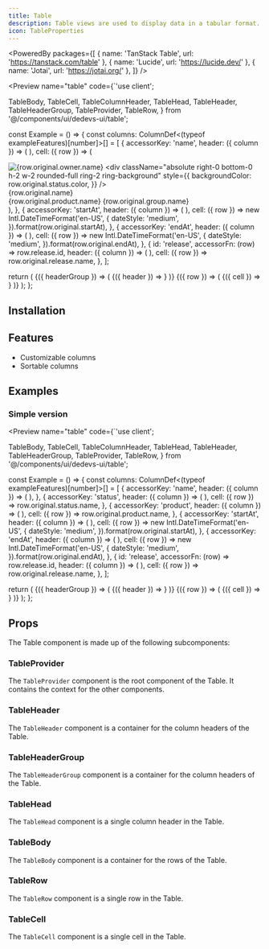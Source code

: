 ```yaml
---
title: Table
description: Table views are used to display data in a tabular format. They are useful for displaying large amounts of data in a structured way.
icon: TableProperties
---
```


<PoweredBy packages={[
  { name: 'TanStack Table', url: 'https://tanstack.com/table' },
  { name: 'Lucide', url: 'https://lucide.dev/' },
  { name: 'Jotai', url: 'https://jotai.org/' },
]} />

<Preview name="table" code={`'use client';

  TableBody,
  TableCell,
  TableColumnHeader,
  TableHead,
  TableHeader,
  TableHeaderGroup,
  TableProvider,
  TableRow,
} from '@/components/ui/dedevs-ui/table';

const Example = () => {
  const columns: ColumnDef<(typeof exampleFeatures)[number]>[] = [
    {
      accessorKey: 'name',
      header: ({ column }) => (
        <TableColumnHeader column={column} title="Name" />
      ),
      cell: ({ row }) => (
        <div className="flex items-center gap-2">
          <div className="relative">
            <img
              src={row.original.owner.image}
              alt={row.original.owner.name}
              width={24}
              height={24}
              className="h-6 w-6 rounded-full"
            />
            <div
              className="absolute right-0 bottom-0 h-2 w-2 rounded-full ring-2 ring-background"
              style={{
                backgroundColor: row.original.status.color,
              }}
            />
          </div>
          <div>
            <span className="font-medium">{row.original.name}</span>
            <div className="flex items-center gap-1 text-muted-foreground text-xs">
              <span>{row.original.product.name}</span>
              <ChevronRightIcon size={12} />
              <span>{row.original.group.name}</span>
            </div>
          </div>
        </div>
      ),
    },
    {
      accessorKey: 'startAt',
      header: ({ column }) => (
        <TableColumnHeader column={column} title="Start At" />
      ),
      cell: ({ row }) =>
        new Intl.DateTimeFormat('en-US', {
          dateStyle: 'medium',
        }).format(row.original.startAt),
    },
    {
      accessorKey: 'endAt',
      header: ({ column }) => (
        <TableColumnHeader column={column} title="End At" />
      ),
      cell: ({ row }) =>
        new Intl.DateTimeFormat('en-US', {
          dateStyle: 'medium',
        }).format(row.original.endAt),
    },
    {
      id: 'release',
      accessorFn: (row) => row.release.id,
      header: ({ column }) => (
        <TableColumnHeader column={column} title="Release" />
      ),
      cell: ({ row }) => row.original.release.name,
    },
  ];

  return (
    <TableProvider columns={columns} data={exampleFeatures} className="bg-primary">
      <TableHeader>
        {({ headerGroup }) => (
          <TableHeaderGroup key={headerGroup.id} headerGroup={headerGroup}>
            {({ header }) => <TableHead key={header.id} header={header} className="text-white" />}
          </TableHeaderGroup>
        )}
      </TableHeader>
      <TableBody>
        {({ row }) => (
          <TableRow key={row.id} row={row}>
            {({ cell }) => <TableCell key={cell.id} cell={cell} className="text-white" />}
          </TableRow>
        )}
      </TableBody>
    </TableProvider>
  );
};


## Installation

<Installer packageName="table" />

## Features

- Customizable columns
- Sortable columns

## Examples

### Simple version

<Preview name="table" code={`'use client';

  TableBody,
  TableCell,
  TableColumnHeader,
  TableHead,
  TableHeader,
  TableHeaderGroup,
  TableProvider,
  TableRow,
} from '@/components/ui/dedevs-ui/table';

const Example = () => {
  const columns: ColumnDef<(typeof exampleFeatures)[number]>[] = [
    {
      accessorKey: 'name',
      header: ({ column }) => (
        <TableColumnHeader column={column} title="Name" />
      ),
    },
    {
      accessorKey: 'status',
      header: ({ column }) => (
        <TableColumnHeader column={column} title="Status" />
      ),
      cell: ({ row }) => row.original.status.name,
    },
    {
      accessorKey: 'product',
      header: ({ column }) => (
        <TableColumnHeader column={column} title="Product" />
      ),
      cell: ({ row }) => row.original.product.name,
    },
    {
      accessorKey: 'startAt',
      header: ({ column }) => (
        <TableColumnHeader column={column} title="Start At" />
      ),
      cell: ({ row }) =>
        new Intl.DateTimeFormat('en-US', {
          dateStyle: 'medium',
        }).format(row.original.startAt),
    },
    {
      accessorKey: 'endAt',
      header: ({ column }) => (
        <TableColumnHeader column={column} title="End At" />
      ),
      cell: ({ row }) =>
        new Intl.DateTimeFormat('en-US', {
          dateStyle: 'medium',
        }).format(row.original.endAt),
    },
    {
      id: 'release',
      accessorFn: (row) => row.release.id,
      header: ({ column }) => (
        <TableColumnHeader column={column} title="Release" />
      ),
      cell: ({ row }) => row.original.release.name,
    },
  ];

  return (
    <TableProvider columns={columns} data={exampleFeatures} className="bg-primary">
      <TableHeader>
        {({ headerGroup }) => (
          <TableHeaderGroup key={headerGroup.id} headerGroup={headerGroup}>
            {({ header }) => <TableHead key={header.id} header={header} className="text-white" />}
          </TableHeaderGroup>
        )}
      </TableHeader>
      <TableBody>
        {({ row }) => (
          <TableRow key={row.id} row={row}>
            {({ cell }) => <TableCell key={cell.id} cell={cell} className="text-white" />}
          </TableRow>
        )}
      </TableBody>
    </TableProvider>
  );
};


## Props

The Table component is made up of the following subcomponents:

### TableProvider

The `TableProvider` component is the root component of the Table. It contains the context for the other components.

<AutoTypeTable path="node_modules/@repo/table/index.tsx" name="TableProviderProps" />

### TableHeader

The `TableHeader` component is a container for the column headers of the Table.

<AutoTypeTable path="node_modules/@repo/table/index.tsx" name="TableHeaderProps" />

### TableHeaderGroup

The `TableHeaderGroup` component is a container for the column headers of the Table.

<AutoTypeTable path="node_modules/@repo/table/index.tsx" name="TableHeaderGroupProps" />

### TableHead

The `TableHead` component is a single column header in the Table.

<AutoTypeTable path="node_modules/@repo/table/index.tsx" name="TableHeadProps" />

### TableBody

The `TableBody` component is a container for the rows of the Table.

<AutoTypeTable path="node_modules/@repo/table/index.tsx" name="TableBodyProps" />

### TableRow

The `TableRow` component is a single row in the Table.

<AutoTypeTable path="node_modules/@repo/table/index.tsx" name="TableRowProps" />

### TableCell

The `TableCell` component is a single cell in the Table.

<AutoTypeTable path="node_modules/@repo/table/index.tsx" name="TableCellProps" />
